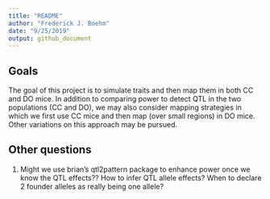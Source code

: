 ```yaml
---
title: "README"
author: "Frederick J. Boehm"
date: "9/25/2019"
output: github_document
---
```


## Goals
  
The goal of this project is to simulate traits and then map them in both CC and DO mice. In addition to comparing power to detect QTL in the two populations (CC and DO), we may also consider mapping strategies in which we first use CC mice and then map (over small regions) in DO mice. Other variations on this approach may be pursued.


## Other questions

1. Might we use brian's qtl2pattern package to enhance power once we know the QTL effects?? How to infer QTL allele effects? When to declare 2 founder alleles as really being one allele?


